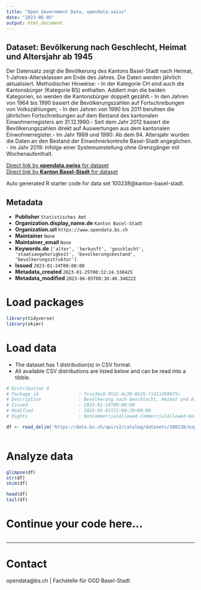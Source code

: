 ```yaml
---
title: "Open Government Data, opendata.swiss"
date: "2023-06-05"
output: html_document
---
```


## Dataset: Bevölkerung nach Geschlecht, Heimat und Altersjahr ab 1945

Der Datensatz zeigt die Bevölkerung des Kantons Basel-Stadt nach Heimat, 1-Jahres-Altersklassen am Ende des Jahres. Die Daten werden jährlich aktualisiert. Methodischer Hinweise: - In der Kategorie CH sind auch die Kantonsbürger (Kategorie BS) enthalten. Addiert man die beiden Kategorien, so werden die Kantonsbürger doppelt gezählt.- In den Jahren von 1964 bis 1990 basiert die Bevölkerungszahlen auf Fortschreibungen von Volkszählungen; - In den Jahren von 1990 bis 2011 beruhten die jährlichen Fortschreibungen auf dem Bestand des kantonalen Einwohnerregisters am 31.12.1990.- Seit dem Jahr 2012 basiert die Bevölkerungszahlen direkt auf Auswertungen aus dem kantonalen Einwohnerregister.- Im Jahr 1989 und 1990:  Ab dem 94. Altersjahr wurden die Daten  an den Bestand der Einwohnerkontrolle Basel-Stadt angeglichen. - Im Jahr 2019: Infolge einer Systemumstellung ohne Grenzgänger mit Wochenaufenthalt.

[Direct link by **opendata.swiss** for dataset](https://opendata.swiss/de/dataset/bevolkerung-nach-geschlecht-heimat-und-altersjahr-ab-1945)<br>
[Direct link by **Kanton Basel-Stadt** for dataset](https://data.bs.ch/explore/dataset/100238/)

Auto generated R starter code for data set 100238@kanton-basel-stadt.

## Metadata

- **Publisher** `Statistisches Amt`
- **Organization.display_name.de** `Kanton Basel-Stadt`
- **Organization.url** `https://www.opendata.bs.ch`
- **Maintainer** `None`
- **Maintainer_email** `None`
- **Keywords.de** `['alter', 'herkunft', 'geschlecht', 'staatsangehorigkeit', 'bevolkerungsbestand', 'bevolkerungsstruktur']`
- **Issued** `2023-01-24T00:00:00`
- **Metadata_created** `2023-01-25T00:32:24.538425`
- **Metadata_modified** `2023-06-05T00:38:40.348222`


# Load packages

```r

library(tidyverse)
library(skimr)

```

# Load data

-   The dataset has 1 distribution(s) in CSV format.
-   All available CSV distributions are listed below and can be read into a tibble.

```r

# Distribution 0
# Package_id               : fcce36c8-9532-4c39-8b25-f14114508f5c
# Description              : Bevölkerung nach Geschlecht, Heimat und Altersjahr ab 1945 (csv)
# Issued                   : 2023-01-24T00:00:00
# Modified                 : 2023-05-01T23:00:29+00:00
# Rights                   : NonCommercialAllowed-CommercialAllowed-ReferenceRequired

df <- read_delim('https://data.bs.ch/api/v2/catalog/datasets/100238/exports/csv')



```

# Analyze data

```r

glimpse(df)
str(df)
skim(df)

head(df)
tail(df)

```

# Continue your code here...

```r

```

------------------------------------------------------------------------

# Contact

opendata@bs.ch | Fachstelle für OGD Basel-Stadt
